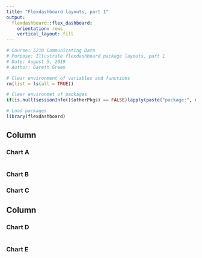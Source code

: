 ```yaml
---
title: "Flexdashboard layouts, part 1"
output: 
  flexdashboard::flex_dashboard:
    orientation: rows
    vertical_layout: fill
---
```


```r
# Course: 5210 Communicating Data
# Purpose: Illustrate flexdashboard package layouts, part 1
# Date: August 5, 2019
# Author: Gareth Green

```

```r
# Clear environment of variables and functions
rm(list = ls(all = TRUE)) 

# Clear environmet of packages
if(is.null(sessionInfo()$otherPkgs) == FALSE)lapply(paste("package:", names(sessionInfo()$otherPkgs), sep=""), detach, character.only = TRUE, unload = TRUE)

```

```r
# Load packages
library(flexdashboard)

```

Column {data-width=650}
-----------------------------------------------------------------------

### Chart A {data-width=200}

```r


```

### Chart B

### Chart C {data-width=200}


Column {data-width=350}
-----------------------------------------------------------------------

### Chart D

```r

```

### Chart E

```r

```

